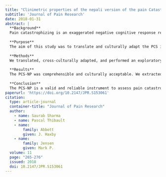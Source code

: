```yaml
---
title: "Clinimetric properties of the nepali version of the pain Catastrophizing scale in individuals with chronic pain"
subtitle: 'Journal of Pain Research'
date: 2018-01-31
abstract: |
  **Background**
  Pain catastrophizing is an exaggerated negative cognitive response related to pain. It is commonly assessed using the Pain Catastrophizing Scale (PCS). Translation and validation of the scale in a new language would facilitate cross-cultural comparisons of the role that pain catastrophizing plays in patient function.
  
  **Purpose**
  The aim of this study was to translate and culturally adapt the PCS into Nepali (Nepali version of PCS [PCS-NP]) and evaluate its clinimetric properties.
  
  **Methods**
  We translated, cross-culturally adapted, and performed an exploratory factor analysis (EFA) of the PCS-NP in a sample of adults with chronic pain (N=143). We then confirmed the resulting factor model in a separate sample (N=272) and compared this model with 1-, 2-, and 3-factor models previously identified using confirmatory factor analyses (CFAs). We also computed internal consistencies, test–retest reliabilities, standard error of measurement (SEM), minimal detectable change (MDC), and limits of agreement with 95% confidence interval (LOA95%) of the PCS-NP scales. Concurrent validity with measures of depression, anxiety, and pain intensity was assessed by computing Pearson’s correlation coefficients.
  
  **Results**
  The PCS-NP was comprehensible and culturally acceptable. We extracted a two-factor solution using EFA and confirmed this model using CFAs in the second sample. Adequate fit was also found for a one-factor model and different two- and three-factor models based on prior studies. The PCS-NP scores evidenced excellent reliability and temporal stability, and demonstrated validity via moderate-to-strong associations with measures of depression, anxiety, and pain intensity. The SEM and MDC for the PCS-NP total score were 2.52 and 7.86, respectively (range of PCS scores 0–52). LOA95% was between -15.17 and +16.02 for the total PCS-NP scores.
  
  **Conclusion**
  The PCS-NP is a valid and reliable instrument to assess pain catastrophizing in Nepalese individuals with chronic pain.
paperurl: 'https://doi.org/10.2147/JPR.S153061'
citation: 
  type: article-journal
  container-title: "Journal of Pain Research"
  author:
    - name: Saurab Sharma
    - name: Pascal Thibault
    - name:
        family: Abbott
        given: J. Haxby
    - name:
        family: Jensen
        given: Mark P.
  volume: 11
  page: "265-276"
  issued: 2018
  doi: 10.2147/JPR.S153061
---
```

